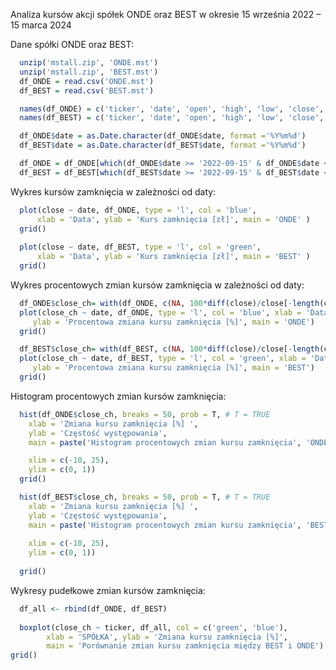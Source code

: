 Analiza kursów akcji spółek ONDE oraz BEST w okresie 15 września 2022 – 15 marca 2024

Dane spółki ONDE oraz BEST:
```r
  unzip('mstall.zip', 'ONDE.mst')
  unzip('mstall.zip', 'BEST.mst')
  df_ONDE = read.csv('ONDE.mst')
  df_BEST = read.csv('BEST.mst')

  names(df_ONDE) = c('ticker', 'date', 'open', 'high', 'low', 'close','vol')
  names(df_BEST) = c('ticker', 'date', 'open', 'high', 'low', 'close','vol')

  df_ONDE$date = as.Date.character(df_ONDE$date, format ='%Y%m%d')
  df_BEST$date = as.Date.character(df_BEST$date, format ='%Y%m%d')

  df_ONDE = df_ONDE[which(df_ONDE$date >= '2022-09-15' & df_ONDE$date <= '2024-03-15'),]
  df_BEST = df_BEST[which(df_BEST$date >= '2022-09-15' & df_BEST$date <= '2024-03-15'),]
```

Wykres kursów zamknięcia w zależności od daty:
```r
  plot(close ~ date, df_ONDE, type = 'l', col = 'blue',
      xlab = 'Data', ylab = 'Kurs zamknięcia [zł]', main = 'ONDE' )
  grid()
  
  plot(close ~ date, df_BEST, type = 'l', col = 'green',
      xlab = 'Data', ylab = 'Kurs zamknięcia [zł]', main = 'BEST' )
  grid()
```
Wykres procentowych zmian kursów zamknięcia w zależności od daty:
```r
  df_ONDE$close_ch= with(df_ONDE, c(NA, 100*diff(close)/close[-length(close)]))
  plot(close_ch ~ date, df_ONDE, type = 'l', col = 'blue', xlab = 'Data', 
     ylab = 'Procentowa zmiana kursu zamknięcia [%]', main = 'ONDE')
  grid()

  df_BEST$close_ch= with(df_BEST, c(NA, 100*diff(close)/close[-length(close)]))
  plot(close_ch ~ date, df_BEST, type = 'l', col = 'green', xlab = 'Data', 
     ylab = 'Procentowa zmiana kursu zamknięcia [%]', main = 'BEST')
  grid()
```

Histogram procentowych zmian kursów zamknięcia:
```r
  hist(df_ONDE$close_ch, breaks = 50, prob = T, # T = TRUE
    xlab = 'Zmiana kursu zamknięcia [%] ',
    ylab = 'Częstość występowania',
    main = paste('Histogram procentowych zmian kursu zamknięcia', 'ONDE'),

    xlim = c(-10, 25), 
    ylim = c(0, 1))
  grid()

  hist(df_BEST$close_ch, breaks = 50, prob = T, # T = TRUE
    xlab = 'Zmiana kursu zamknięcia [%] ',
    ylab = 'Częstość występowania',
    main = paste('Histogram procentowych zmian kursu zamknięcia', 'BEST'),
                 
    xlim = c(-10, 25),
    ylim = c(0, 1))
  
  grid()
```

Wykresy pudełkowe zmian kursów zamknięcia:
```r
  df_all <- rbind(df_ONDE, df_BEST)
  
  boxplot(close_ch ~ ticker, df_all, col = c('green', 'blue'),
        xlab = 'SPÓŁKA', ylab = 'Zmiana kursu zamknięcia [%]',
        main = 'Porównanie zmian kursu zamknięcia między BEST i ONDE')
grid()
```